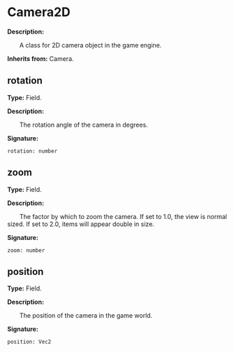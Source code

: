 
# Camera2D

**Description:**

&emsp;&emsp;A class for 2D camera object in the game engine.

**Inherits from:** Camera.

## rotation

**Type:** Field.

**Description:**

&emsp;&emsp;The rotation angle of the camera in degrees.

**Signature:**
```tl
rotation: number
```

## zoom

**Type:** Field.

**Description:**

&emsp;&emsp;The factor by which to zoom the camera. If set to 1.0, the view is normal sized. If set to 2.0, items will appear double in size.

**Signature:**
```tl
zoom: number
```

## position

**Type:** Field.

**Description:**

&emsp;&emsp;The position of the camera in the game world.

**Signature:**
```tl
position: Vec2
```